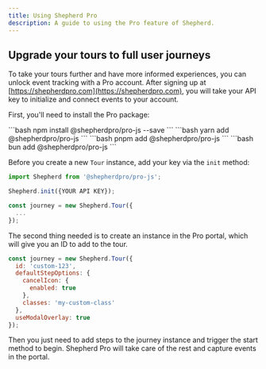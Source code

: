 ```yaml
---
title: Using Shepherd Pro
description: A guide to using the Pro feature of Shepherd.
---
```


## Upgrade your tours to full user journeys


To take your tours further and have more informed experiences, you can unlock event tracking with a Pro account. After signing up at [https://shepherdpro.com](https://shepherdpro.com), you will take your API key to initialize and connect events to your account.

First, you'll need to install the Pro package:

<Tabs>
  <TabItem label="npm">
  ```bash 
  npm install @shepherdpro/pro-js --save 
  ```
  </TabItem>
  <TabItem label="yarn">
  ```bash 
  yarn add @shepherdpro/pro-js 
  ```
  </TabItem>
  <TabItem label="pnpm">
  ```bash 
  pnpm add @shepherdpro/pro-js 
  ```
  </TabItem>
  <TabItem label="bun">
  ```bash 
  bun add @shepherdpro/pro-js 
  ```
  </TabItem>
</Tabs>


Before you create a new `Tour` instance, add your key via the `init` method:

```javascript
import Shepherd from '@shepherdpro/pro-js';

Shepherd.init({YOUR API KEY});

const journey = new Shepherd.Tour({
  ...
});
```

The second thing needed is to create an instance in the Pro portal, which will give you an ID to add to the tour.

```javascript
const journey = new Shepherd.Tour({
  id: 'custom-123',
  defaultStepOptions: {
    cancelIcon: {
      enabled: true
    },
    classes: 'my-custom-class'
  },
  useModalOverlay: true
});
```

Then you just need to add steps to the journey instance and trigger the start method to begin. Shepherd Pro will take care of the rest and capture events in the portal.
